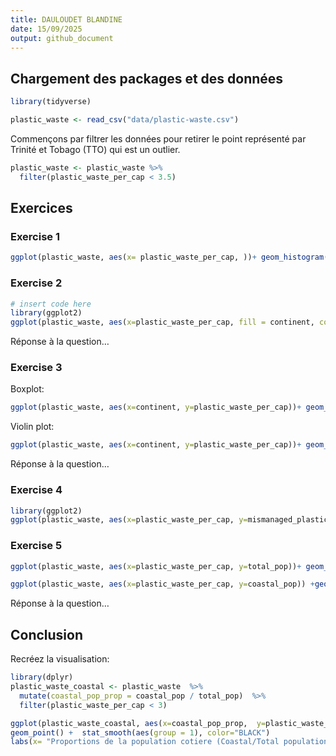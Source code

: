 ```yaml
---
title: DAULOUDET BLANDINE
date: 15/09/2025
output: github_document
---
```


## Chargement des packages et des données

```r
library(tidyverse) 
```

```r
plastic_waste <- read_csv("data/plastic-waste.csv")
```

Commençons par filtrer les données pour retirer le point représenté par Trinité et Tobago (TTO) qui est un outlier.

```r
plastic_waste <- plastic_waste %>%
  filter(plastic_waste_per_cap < 3.5)
```


## Exercices

### Exercise 1

```r
ggplot(plastic_waste, aes(x= plastic_waste_per_cap, ))+ geom_histogram(binwidth =0.2) + facet_wrap(~continent)
```

### Exercise 2

```r
# insert code here
library(ggplot2)
ggplot(plastic_waste, aes(x=plastic_waste_per_cap, fill = continent, color=continent)) + geom_density(ajust=2, alpha=0.5)
```

Réponse à la question...

### Exercise 3

Boxplot:

```r
ggplot(plastic_waste, aes(x=continent, y=plastic_waste_per_cap))+ geom_boxplot()
```

Violin plot:

```r
ggplot(plastic_waste, aes(x=continent, y=plastic_waste_per_cap))+ geom_violin()
```

Réponse à la question...

### Exercise 4


```r
library(ggplot2)
ggplot(plastic_waste, aes(x=plastic_waste_per_cap, y=mismanaged_plastic_waste_per_cap, color=continent)) + geom_point()
```


### Exercise 5


```r
ggplot(plastic_waste, aes(x=plastic_waste_per_cap, y=total_pop))+ geom_point()


```

```r
ggplot(plastic_waste, aes(x=plastic_waste_per_cap, y=coastal_pop)) +geom_point()
```

Réponse à la question...

## Conclusion

Recréez la visualisation:

```r
library(dplyr)
plastic_waste_coastal <- plastic_waste  %>%
  mutate(coastal_pop_prop = coastal_pop / total_pop)  %>%
  filter(plastic_waste_per_cap < 3)

ggplot(plastic_waste_coastal, aes(x=coastal_pop_prop,  y=plastic_waste_per_cap, color=continent))+ 
geom_point() +  stat_smooth(aes(group = 1), color="BLACK")
labs(x= "Proportions de la population cotiere (Coastal/Total population)", y="Nombre de dechets de plastiques par habitant", title="Quantité de déchets plastiques vs Proportion de la population cotière",subtitle="Selon le continent")


```
